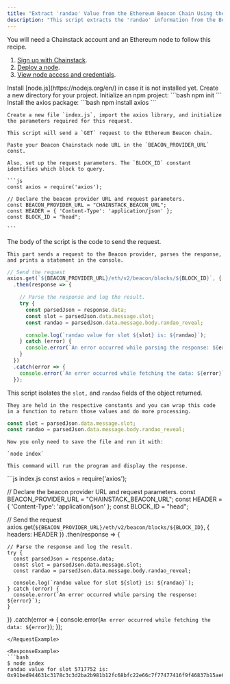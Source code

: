 ---
title: "Extract 'randao' Value from the Ethereum Beacon Chain Using the Block Details Method"
description: "This script extracts the 'randao' information from the Beacon chain block details in JavaScript using the Axios package."
---

<AccordionGroup>
  <Accordion title="Prerequisites" >

  You will need a Chainstack account and an Ethereum node to follow this recipe.

  1. [Sign up with Chainstack](https://console.chainstack.com/user/account/create).
  2. [Deploy a node](https://docs.chainstack.com/docs/manage-your-networks#join-a-public-network).
  3. [View node access and credentials](https://docs.chainstack.com/docs/manage-your-node#view-node-access-and-credentials).

  </Accordion>
  <Accordion title="Environment setup">
    <Steps>
      <Step>
        Install [node.js](https://nodejs.org/en/) in case it is not installed yet.
      </Step>
      <Step>
        Create a new directory for your project.
      </Step>
      <Step>
        Initialize an npm project:
        ```bash
        npm init
        ```
      </Step>
      <Step>
        Install the axios package:
        ```bash
        npm install axios
        ```
      </Step>
    </Steps>
  </Accordion>

  <Accordion title="Import the package and set up the request details">

    Create a new file `index.js`, import the axios library, and initialize the parameters required for this request.

    This script will send a `GET` request to the Ethereum Beacon chain.

    Paste your Beacon Chainstack node URL in the `BEACON_PROVIDER_URL` const.

    Also, set up the request parameters. The `BLOCK_ID` constant identifies which block to query.

    ```js
    const axios = require('axios');

    // Declare the beacon provider URL and request parameters.
    const BEACON_PROVIDER_URL = "CHAINSTACK_BEACON_URL";
    const HEADER = { 'Content-Type': 'application/json' };
    const BLOCK_ID = "head";

    ```
  </Accordion>

  <Accordion title="Send the request">
    The body of the script is the code to send the request.

    This part sends a request to the Beacon provider, parses the response, and prints a statement in the console.

```js
// Send the request
axios.get(`${BEACON_PROVIDER_URL}/eth/v2/beacon/blocks/${BLOCK_ID}`, { headers: HEADER })
  .then(response => {

    // Parse the response and log the result.
    try {
      const parsedJson = response.data;
      const slot = parsedJson.data.message.slot;
      const randao = parsedJson.data.message.body.randao_reveal;

      console.log(`randao value for slot ${slot} is: ${randao}`);
    } catch (error) {
      console.error(`An error occurred while parsing the response: ${error}`);
    }
  })
  .catch(error => {
    console.error(`An error occurred while fetching the data: ${error}`);
  });
```
  </Accordion>

  <Accordion title="Slot and randao">

  This script isolates the `slot,` and `randao` fields of the object returned.

    They are held in the respective constants and you can wrap this code in a function to return those values and do more processing.
```js
const slot = parsedJson.data.message.slot;
const randao = parsedJson.data.message.body.randao_reveal;
```
  </Accordion>

  <Accordion title="Run the script">

    Now you only need to save the file and run it with:

    `node index`

    This command will run the program and display the response.
  </Accordion>
</AccordionGroup>

<RequestExample>
```js index.js
const axios = require('axios');

// Declare the beacon provider URL and request parameters.
const BEACON_PROVIDER_URL = "CHAINSTACK_BEACON_URL";
const HEADER = { 'Content-Type': 'application/json' };
const BLOCK_ID = "head";

// Send the request
axios.get(`${BEACON_PROVIDER_URL}/eth/v2/beacon/blocks/${BLOCK_ID}`, { headers: HEADER })
  .then(response => {

    // Parse the response and log the result.
    try {
      const parsedJson = response.data;
      const slot = parsedJson.data.message.slot;
      const randao = parsedJson.data.message.body.randao_reveal;

      console.log(`randao value for slot ${slot} is: ${randao}`);
    } catch (error) {
      console.error(`An error occurred while parsing the response: ${error}`);
    }
  })
  .catch(error => {
    console.error(`An error occurred while fetching the data: ${error}`);
  });
```
</RequestExample>

<ResponseExample>
```bash
$ node index
randao value for slot 5717752 is:
0x91bed944631c3178c3c3d2ba2b981b12fc68bfc22e66c7f77477416f9f46837b15ae6cd6feb4347484c83e83751c7cab0bf93e39698eb61ab38fff51727a03a04ee1fa427162fc9539e647619be88b8bb0db37f7d241883371dca99fa049a2be
```
</ResponseExample>

